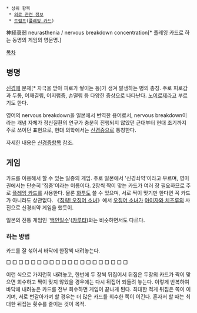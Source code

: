  * 상위 항목
  * [[의료 관련 정보]]
  * [[트럼프]]([[플레잉 카드]])

神経衰弱
neurasthenia / nervous breakdown
concentration[* 플레잉 카드로 하는 동명의 게임의 영문명.]

[[목차]]

== 병명 ==
[[신경]]에 문제[* 자극을 받아 피로가 쌓이는 등]가 생겨 발생하는 병의 총칭. 주로 피로감과 두통, 어깨결림, 어지럼증, 손떨림 등 다양한 증상으로 나타난다. [[노이로제]]라고 부르기도 한다.

영어의 nervous breakdown을 일본에서 번역한 용어로서, nervous breakdown이라는 개념 자체가 정신질환의 연구가 충분히 진행되지 않았던 근대부터 현대 초기까지 주로 쓰이던 표현으로, 현대 의학에서는 [[신경증]]으로 통칭한다.

자세한 내용은 [[신경증]]항목 참조.

== 게임 ==
카드를 이용해서 할 수 있는 일종의 게임. 주로 일본에서 '신경쇠약'이라고 부르며, 영미권에서는 단순히 '집중'이라는 이름이다. 2장씩 짝이 맞는 카드가 여러 장 필요하므로 주로 [[플레잉 카드]]를 사용한다. 물론 [[화투]]도 쓸 수 있으며, 서로 짝이 맞기만 한다면 꼭 카드가 아니라도 상관없다. 《[[침략! 오징어 소녀]]》에서 [[오징어 소녀]]가 [[아이자와 치즈루]]의 사진으로 신경쇠약 게임을 했듯이.

일본의 전통 게임인 '[[백인일수]]'([[카루타]])와는 비슷하면서도 다르다.

=== 하는 방법 ===
카드를 잘 섞어서 바닥에 한장씩 내려놓는다.

□ □ □ □ □
□ □ □ □ □
□ □ □ □ □
□ □ □ □ □

이런 식으로 가지런히 내려놓고, 한번에 두 장씩 뒤집어서 뒤집은 두장의 카드가 짝이 맞으면 회수하고 짝이 맞지 않았을 경우에는 다시 뒤집어 되돌려 놓는다. 이렇게 반복하여 바닥에 내려놓은 카드를 전부 회수하면 게임이 끝나게 된다. 최대한 적게 뒤집은 쪽이 이기며, 서로 번갈아가며 할 경우는 더 많은 카드를 회수한 쪽이 이긴다. 혼자서 할 때는 최대한 뒤집는 횟수를 줄이는 것이 목적.
